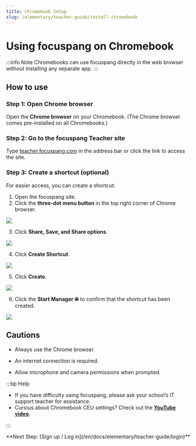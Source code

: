 ```yaml
---
title: Chromebook Setup
slug: /elementary/teacher-guide/install-chromebook
---
```



# Using focuspang on Chromebook

:::info Note
Chromebooks can use focuspang directly in the web browser without installing any separate app.
:::

## How to use

### Step 1: Open Chrome browser

Open the **Chrome browser** on your Chromebook. (The Chrome browser comes pre-installed on all Chromebooks.)

### Step 2: Go to the focuspang Teacher site

Type [teacher.focuspang.com](https://teacher.focuspang.com) in the address bar or click the link to access the site.

### Step 3: Create a shortcut (optional)

For easier access, you can create a shortcut:

1. Open the focuspang site.
2. Click the **three-dot menu button** in the top right corner of Chrome browser.

<Image src="/img/en/elementary/teacher/00-01.png" size="lg" />

3. Click **Share, Save, and Share options**.

<Image src="/img/en/elementary/teacher/00-02.png" size="lg" />

4. Click **Create Shortcut**.

<Image src="/img/en/elementary/teacher/00-03.png" size="lg" />

5. Click **Create**.

<Image src="/img/en/elementary/teacher/00-04.png" size="lg" />

6. Click the **Start Manager ⦿** to confirm that the shortcut has been created.

<Image src="/img/en/elementary/teacher/00-05.png" size="lg" />

## Cautions

- Always use the Chrome browser.

- An internet connection is required.

- Allow microphone and camera permissions when prompted.

:::tip Help

- If you have difficulty using focuspang, please ask your school’s IT support teacher for assistance.
- Curious about Chromebook CEU settings? Check out the [**YouTube video**](https://www.youtube.com/watch?v=CLqLSEOcGyE&t=1247s).

:::

<div class="link-center">
  **Next Step: [Sign up / Log in](/en/docs/elementary/teacher-guide/login)**
</div>
